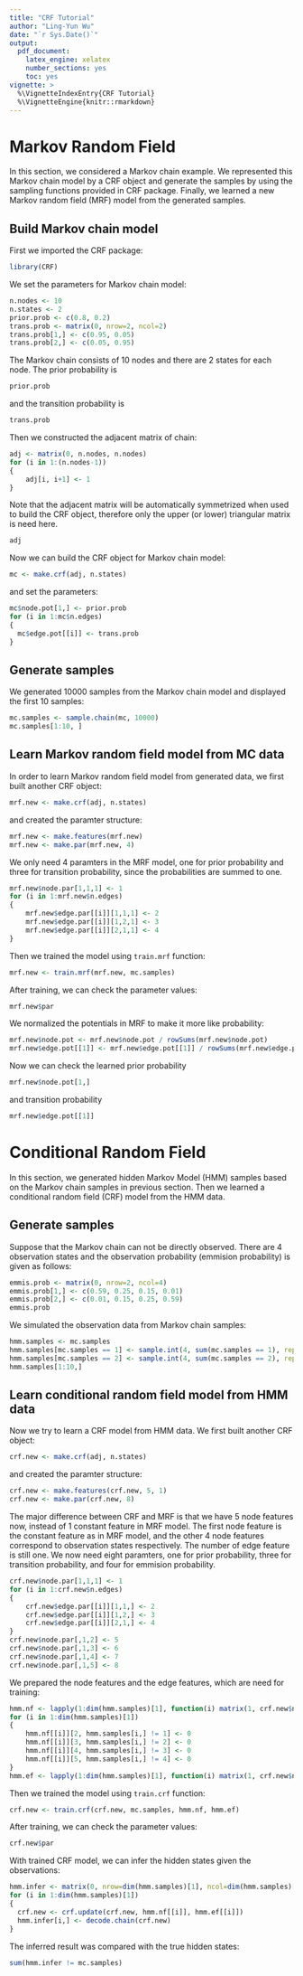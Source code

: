 ```yaml
---
title: "CRF Tutorial"
author: "Ling-Yun Wu"
date: "`r Sys.Date()`"
output: 
  pdf_document:
    latex_engine: xelatex
    number_sections: yes
    toc: yes
vignette: >
  %\VignetteIndexEntry{CRF Tutorial}
  %\VignetteEngine{knitr::rmarkdown}
---
```


# Markov Random Field

In this section, we considered a Markov chain example. We represented this Markov chain model by a CRF object and generate the samples by using the sampling functions provided in CRF package. Finally, we learned a new Markov random field (MRF) model from the generated samples.

## Build Markov chain model

First we imported the CRF package:
```r
library(CRF)
```

We set the parameters for Markov chain model:
```r
n.nodes <- 10
n.states <- 2
prior.prob <- c(0.8, 0.2)
trans.prob <- matrix(0, nrow=2, ncol=2)
trans.prob[1,] <- c(0.95, 0.05)
trans.prob[2,] <- c(0.05, 0.95)
```
The Markov chain consists of 10 nodes and there are 2 states for each node. The prior probability is 
```r
prior.prob
```
and the transition probability is 
```r
trans.prob
```

Then we constructed the adjacent matrix of chain:
```r
adj <- matrix(0, n.nodes, n.nodes)
for (i in 1:(n.nodes-1))
{
	adj[i, i+1] <- 1
}
```
Note that the adjacent matrix will be automatically symmetrized when used to build the CRF object, therefore only the upper (or lower) triangular matrix is need here.

```r
adj
```

Now we can build the CRF object for Markov chain model:
```r
mc <- make.crf(adj, n.states)
```
and set the parameters:
```r
mc$node.pot[1,] <- prior.prob
for (i in 1:mc$n.edges)
{
  mc$edge.pot[[i]] <- trans.prob
}
```

## Generate samples

We generated 10000 samples from the Markov chain model and displayed the first 10 samples:
```r
mc.samples <- sample.chain(mc, 10000)
mc.samples[1:10, ]
```

## Learn Markov random field model from MC data

In order to learn Markov random field model from generated data, we first built another CRF object:
```r
mrf.new <- make.crf(adj, n.states)
```
and created the paramter structure:
```r
mrf.new <- make.features(mrf.new)
mrf.new <- make.par(mrf.new, 4)
```
We only need 4 paramters in the MRF model, one for prior probability and three for transition probability, since the probabilities are summed to one.
```r
mrf.new$node.par[1,1,1] <- 1
for (i in 1:mrf.new$n.edges)
{
	mrf.new$edge.par[[i]][1,1,1] <- 2
	mrf.new$edge.par[[i]][1,2,1] <- 3
	mrf.new$edge.par[[i]][2,1,1] <- 4
}
```

Then we trained the model using `train.mrf` function:
```r
mrf.new <- train.mrf(mrf.new, mc.samples)
```

After training, we can check the parameter values:
```r
mrf.new$par
```

We normalized the potentials in MRF to make it more like probability:
```r
mrf.new$node.pot <- mrf.new$node.pot / rowSums(mrf.new$node.pot)
mrf.new$edge.pot[[1]] <- mrf.new$edge.pot[[1]] / rowSums(mrf.new$edge.pot[[1]])
```

Now we can check the learned prior probability
```r
mrf.new$node.pot[1,]
```
and transition probability
```r
mrf.new$edge.pot[[1]]
```

# Conditional Random Field

In this section, we generated hidden Markov Model (HMM) samples based on the Markov chain samples in previous section. Then we learned a conditional random field (CRF) model from the HMM data.

## Generate samples

Suppose that the Markov chain can not be directly observed. There are 4 observation states and the observation probability (emmision probability) is given as follows:
```r
emmis.prob <- matrix(0, nrow=2, ncol=4)
emmis.prob[1,] <- c(0.59, 0.25, 0.15, 0.01)
emmis.prob[2,] <- c(0.01, 0.15, 0.25, 0.59)
emmis.prob
```

We simulated the observation data from Markov chain samples:
```r
hmm.samples <- mc.samples
hmm.samples[mc.samples == 1] <- sample.int(4, sum(mc.samples == 1), replace=T, prob=emmis.prob[1,])
hmm.samples[mc.samples == 2] <- sample.int(4, sum(mc.samples == 2), replace=T, prob=emmis.prob[2,])
hmm.samples[1:10,]
```

## Learn conditional random field model from HMM data

Now we try to learn a CRF model from HMM data. We first built another CRF object:
```r
crf.new <- make.crf(adj, n.states)
```
and created the paramter structure:
```r
crf.new <- make.features(crf.new, 5, 1)
crf.new <- make.par(crf.new, 8)
```
The major difference between CRF and MRF is that we have 5 node features now, instead of 1 constant feature in MRF model. The first node feature is the constant feature as in MRF model, and the other 4 node features correspond to observation states respectively. The number of edge feature is still one. We now need eight paramters, one for prior probability, three for transition probability, and four for emmision probability.
```r
crf.new$node.par[1,1,1] <- 1
for (i in 1:crf.new$n.edges)
{
	crf.new$edge.par[[i]][1,1,] <- 2
	crf.new$edge.par[[i]][1,2,] <- 3
	crf.new$edge.par[[i]][2,1,] <- 4
}
crf.new$node.par[,1,2] <- 5
crf.new$node.par[,1,3] <- 6
crf.new$node.par[,1,4] <- 7
crf.new$node.par[,1,5] <- 8
```

We prepared the node features and the edge features, which are need for training:
```r
hmm.nf <- lapply(1:dim(hmm.samples)[1], function(i) matrix(1, crf.new$n.nf, crf.new$n.nodes))
for (i in 1:dim(hmm.samples)[1])
{
	hmm.nf[[i]][2, hmm.samples[i,] != 1] <- 0
	hmm.nf[[i]][3, hmm.samples[i,] != 2] <- 0
	hmm.nf[[i]][4, hmm.samples[i,] != 3] <- 0
	hmm.nf[[i]][5, hmm.samples[i,] != 4] <- 0
}
hmm.ef <- lapply(1:dim(hmm.samples)[1], function(i) matrix(1, crf.new$n.ef, crf.new$n.edges))
```

Then we trained the model using `train.crf` function:
```r
crf.new <- train.crf(crf.new, mc.samples, hmm.nf, hmm.ef)
```

After training, we can check the parameter values:
```r
crf.new$par
```

With trained CRF model, we can infer the hidden states given the observations:
```r
hmm.infer <- matrix(0, nrow=dim(hmm.samples)[1], ncol=dim(hmm.samples)[2])
for (i in 1:dim(hmm.samples)[1])
{
  crf.new <- crf.update(crf.new, hmm.nf[[i]], hmm.ef[[i]])
  hmm.infer[i,] <- decode.chain(crf.new)
}
```
The inferred result was compared with the true hidden states:
```r
sum(hmm.infer != mc.samples)
```
